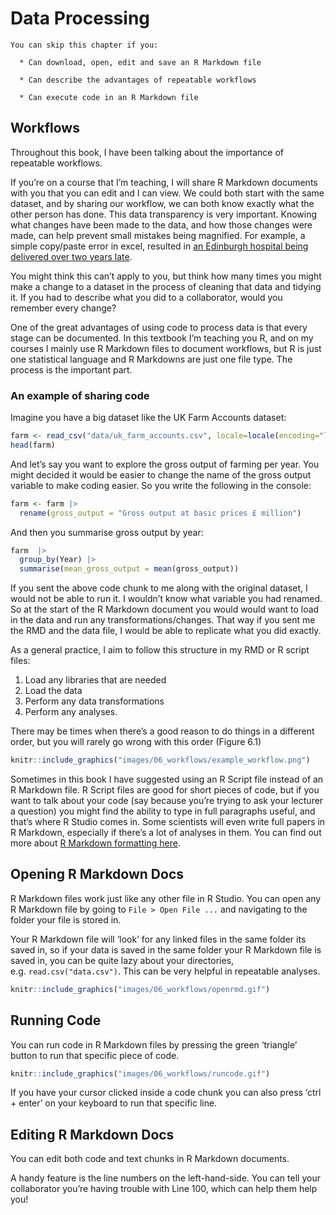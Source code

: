 # Data Processing {#dataprocessing}


```block
You can skip this chapter if you:

  * Can download, open, edit and save an R Markdown file

  * Can describe the advantages of repeatable workflows

  * Can execute code in an R Markdown file

```



## Workflows {#workflows}
Throughout this book, I have been talking about the importance of repeatable workflows. 

If you're on a course that I'm teaching, I will share R Markdown documents with you that you can edit and I can view. We could both start with the same dataset, and by sharing our workflow, we can both know exactly what the other person has done. This data transparency is very important. Knowing what changes have been made to the data, and how those changes were made, can help prevent small mistakes being magnified. For example, a simple copy/paste error in excel, resulted in [an Edinburgh hospital being delivered over two years late](https://www.bbc.co.uk/news/uk-scotland-edinburgh-east-fife-53893101).

You  might think this can't apply to you, but think how many times you might make a change to a dataset in the process of cleaning that data and tidying it. If you had to describe what you did to a collaborator, would you remember every change?

One of the great advantages of using code to process data is that every stage can be documented. In this textbook I'm teaching you R, and on my courses I mainly use R Markdown files to document workflows, but R is just one statistical language and R Markdowns are just one file type. The process is the important part. 


### An example of sharing code

Imagine you have a big dataset like the UK Farm Accounts dataset:

```r
farm <- read_csv("data/uk_farm_accounts.csv", locale=locale(encoding="latin1"))
head(farm)
```


And let's say you want to explore the gross output of farming per year. You might decided it would be easier to change the name of the gross output variable to make coding easier. So you write the following in the console:

```r
farm <- farm |>  
  rename(gross_output = "Gross output at basic prices £ million")

```

And then you summarise gross output by year:

```r

farm  |>  
  group_by(Year) |> 
  summarise(mean_gross_output = mean(gross_output))

```

If you sent the above code chunk to me along with the original dataset, I would not be able to run it. I wouldn't know what variable you had renamed. So at the start of the R Markdown document you would would want to load in the data and run any transformations/changes. That way if you sent me the RMD and the data file, I would be able to replicate what you did exactly.

As a general practice, I aim to follow this structure in my RMD or R script files:

  1. Load any libraries that are needed
  2. Load the data
  3. Perform any data transformations
  4. Perform any analyses. 
  
There may be times when there's a good reason to do things in a different order, but you will rarely go wrong with this order (Figure 6.1)

```r

knitr::include_graphics("images/06_workflows/example_workflow.png")

```


Sometimes in this book I have suggested using an R Script file instead of an R Markdown file. R Script files are good for short pieces of code, but if you want to talk about your code (say because you're trying to ask your lecturer a question) you might find the ability to type in full paragraphs useful, and that's where R Studio comes in. Some scientists will even write full papers in R Markdown, especially if there's a lot of analyses in them. You can find out more about [R Markdown formatting here](https://rstudio.com/wp-content/uploads/2015/02/rmarkdown-cheatsheet.pdf). 

## Opening R Markdown Docs {#openrmd}

R Markdown files work just like any other file in R Studio. You can open any R Markdown file by going to `File > Open File ...` and navigating to the folder your file is stored in. 

Your R Markdown file will 'look' for any linked files in the same folder its saved in, so if your data is saved in the same folder your R Markdown file is saved in, you can be quite lazy about your directories, e.g. `read.csv("data.csv")`. This can be very helpful in repeatable analyses. 


```r

knitr::include_graphics("images/06_workflows/openrmd.gif")

```



## Running Code {#codermd}
You can run code in R Markdown files by pressing the green 'triangle' button to run that specific piece of code.

```r

knitr::include_graphics("images/06_workflows/runcode.gif")

```

If you have your cursor clicked inside a code chunk you can also press 'ctrl + enter' on your keyboard to run that specific line. 

## Editing R Markdown Docs  {#editrmd}

You can edit both code and text chunks in R Markdown documents. 

A handy feature is the line numbers on the left-hand-side. You can tell your collaborator you're having trouble with Line 100, which can help them help you!